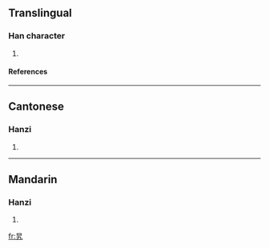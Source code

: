 {{see|旭}}

==Translingual==
===Han character===
{{Han char|rn=72|rad=日|as=02|sn=6|four=6041<sub>7</sub>|canj=日大弓 (AKN)}}
# {{defn|Han|sort=日02}}
====References====
{{Han ref|kx=0490.041|hdz=21485.060|uh=65EF|ud=26095|bh=C9ED|bd=51693}}

----
==Cantonese==
===Hanzi===
{{yue-hanzi|jyut=|y=lo1}}
# {{defn|Cantonese}}

----
==Mandarin==
===Hanzi===
{{cmn-hanzi|pin=[[lá]] ([[la2]]), [[xù]] ([[xu4]])|wg=la<sup>2</sup>, hsü<sup>4</sup>}}
# {{defn|Mandarin}}

[[fr:旯]]